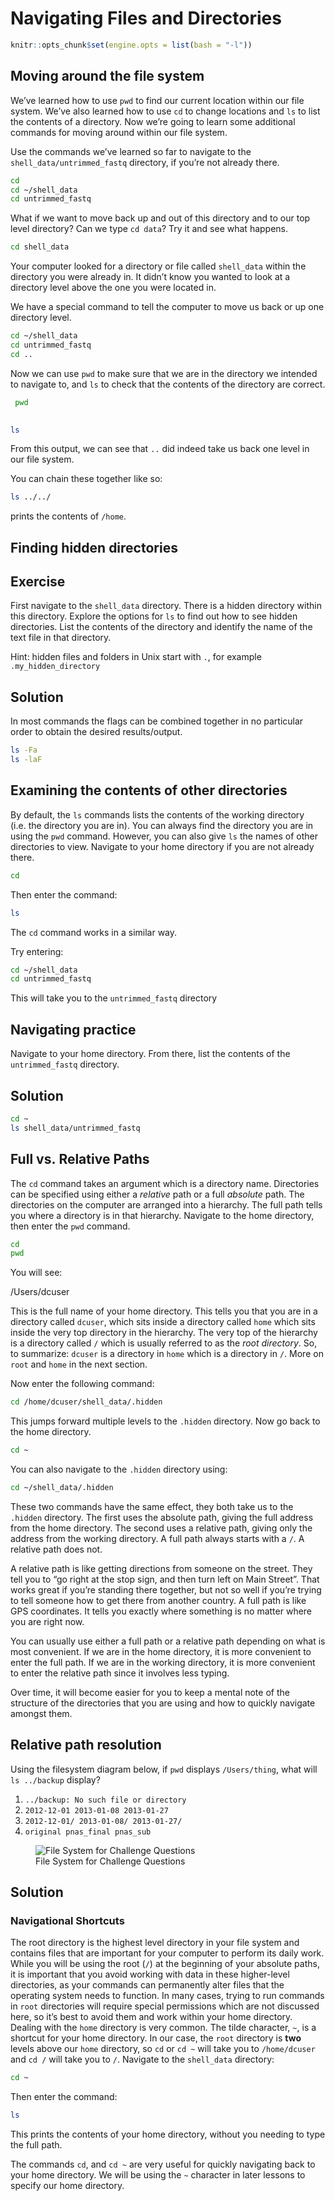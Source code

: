 # Navigating Files and Directories

```r

knitr::opts_chunk$set(engine.opts = list(bash = "-l"))

```

## Moving around the file system

We've learned how to use `pwd` to find our current location within our file system. 
We've also learned how to use `cd` to change locations and `ls` to list the contents
of a directory. Now we're going to learn some additional commands for moving around 
within our file system.

Use the commands we've learned so far to navigate to the `shell_data/untrimmed_fastq` directory, if
you're not already there. 



```bash
cd
cd ~/shell_data
cd untrimmed_fastq

```




What if we want to move back up and out of this directory and to our top level 
directory? Can we type `cd data`? Try it and see what happens.




```bash

cd shell_data

```

Your computer looked for a directory or file called `shell_data` within the 
directory you were already in. It didn't know you wanted to look at a directory level
above the one you were located in. 

We have a special command to tell the computer to move us back or up one directory level. 


```bash

cd ~/shell_data
cd untrimmed_fastq
cd ..

```


Now we can use `pwd` to make sure that we are in the directory we intended to navigate
to, and `ls` to check that the contents of the directory are correct.




```bash

 pwd
 
```



```bash


ls
```


From this output, we can see that `..` did indeed take us back one level in our file system. 

You can chain these together like so:

```bash

ls ../../

```

prints the contents of `/home`.

## Finding hidden directories

## Exercise

First navigate to the `shell_data` directory. There is a hidden directory within this directory. Explore the options for `ls` to 
find out how to see hidden directories. List the contents of the directory and 
identify the name of the text file in that directory.

Hint: hidden files and folders in Unix start with `.`, for example `.my_hidden_directory`

## Solution



In most commands the flags can be combined together in no particular order to obtain the desired results/output.

```bash

ls -Fa
ls -laF

```


## Examining the contents of other directories

By default, the `ls` commands lists the contents of the working
directory (i.e. the directory you are in). You can always find the
directory you are in using the `pwd` command. However, you can also
give `ls` the names of other directories to view. Navigate to your
home directory if you are not already there.


```bash

cd

```

Then enter the command:


```bash

ls 

```



The `cd` command works in a similar way.

Try entering:


```bash

cd ~/shell_data
cd untrimmed_fastq

```


This will take you to the `untrimmed_fastq` directory 

## Navigating practice

Navigate to your home directory. From there, list the contents of the `untrimmed_fastq` 
directory. 

## Solution


```bash

cd ~
ls shell_data/untrimmed_fastq

```


## Full vs. Relative Paths

The `cd` command takes an argument which is a directory
name. Directories can be specified using either a *relative* path or a
full *absolute* path. The directories on the computer are arranged into a
hierarchy. The full path tells you where a directory is in that
hierarchy. Navigate to the home directory, then enter the `pwd`
command.


```bash

cd  
pwd  

```


You will see: 


/Users/dcuser

This is the full name of your home directory. This tells you that you
are in a directory called `dcuser`, which sits inside a directory called
`home` which sits inside the very top directory in the hierarchy. The
very top of the hierarchy is a directory called `/` which is usually
referred to as the *root directory*. So, to summarize: `dcuser` is a
directory in `home` which is a directory in `/`. More on `root` and
`home` in the next section.

Now enter the following command:

```bash

cd /home/dcuser/shell_data/.hidden

```

This jumps forward multiple levels to the `.hidden` directory. 
Now go back to the home directory. 

```bash

cd ~

```

You can also navigate to the `.hidden` directory using:


```bash

cd ~/shell_data/.hidden

```

These two commands have the same effect, they both take us to the `.hidden` directory.
The first uses the absolute path, giving the full address from the home directory. The
second uses a relative path, giving only the address from the working directory. A full
path always starts with a `/`. A relative path does not.

A relative path is like getting directions from someone on the street. They tell you to
"go right at the stop sign, and then turn left on Main Street". That works great if
you're standing there together, but not so well if you're trying to tell someone how to
get there from another country. A full path is like GPS coordinates. It tells you exactly
where something is no matter where you are right now.

You can usually use either a full path or a relative path depending on what is most convenient.
If we are in the home directory, it is more convenient to enter the full path.
If we are in the working directory, it is more convenient to enter the relative path
since it involves less typing.

Over time, it will become easier for you to keep a mental note of the
structure of the directories that you are using and how to quickly
navigate amongst them.

## Relative path resolution

Using the filesystem diagram below, if `pwd` displays `/Users/thing`,
what will `ls ../backup` display?

1.  `../backup: No such file or directory`
2.  `2012-12-01 2013-01-08 2013-01-27`
3.  `2012-12-01/ 2013-01-08/ 2013-01-27/`
4.  `original pnas_final pnas_sub`

![File System for Challenge Questions](fig/filesystem-challenge.svg)

## Solution



### Navigational Shortcuts

The root directory is the highest level directory in your file
system and contains files that are important for your computer
to perform its daily work. While you will be using the root (`/`)
at the beginning of your absolute paths, it is important that you
avoid working with data in these higher-level directories, as
your commands can permanently alter files that the operating
system needs to function. In many cases, trying to run commands
in `root` directories will require special permissions which are
not discussed here, so it’s best to avoid them and work within your
home directory. Dealing with the `home` directory is very common.
The tilde character, `~`, is a shortcut for your home directory.
In our case, the `root` directory is __two__ levels above our
`home` directory, so `cd` or `cd ~` will take you to
`/home/dcuser` and `cd /` will take you to `/`. Navigate to the
`shell_data` directory:


```bash

cd ~

```

Then enter the command:


```bash

ls 

```

This prints the contents of your home directory, without you needing to 
type the full path. 

The commands `cd`, and `cd ~` are very useful for quickly navigating back to your home directory. We will be using the `~` character in later lessons to specify our home directory.
